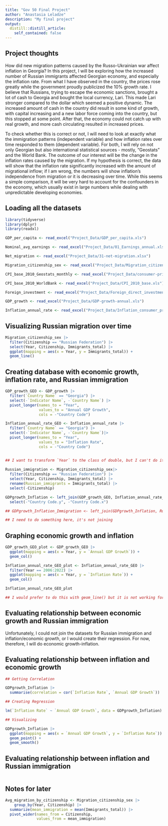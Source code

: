 ```yaml
---
title: "Gov 50 Final Project"
author: "Anastasia Leladze"
description: "My final project"
output:
  distill::distill_article:
    self_contained: false
---
```




## Project thoughts

How did new migration patterns caused by the Russo-Ukrainian war affect inflation in Georgia? In this project, I will be exploring how the increased number of Russian immigrants affected Georgian economy, and especially the inflation rate. From what I have observed in the country, the prices rose greatly while the government proudly publicized the 10% growth rate. I believe that Russians, trying to escape the economic sanctions, brought a lot of cash to Georgia and bought the local currency, Lari. This made Lari stronger compared to the dollar which seemed a positive dynamic. The increased amount of cash in the country did result in some kind of growth, with capital increasing and a new labor force coming into the country, but this stopped at some point. After that, the economy could not catch up with real growth, and more cash circulating resulted in increased prices. 

To check whether this is correct or not, I will need to look at exactly what the immigration patterns (independent variable) and how inflation rates over time responded to them (dependent variable). For both, I will rely on not only Georgian but also international statistical sources - mostly, "Geostats" and the World Bank. The outcome of our interest will be the change in the inflation rates caused by the migration. If my hypothesis is correct, the data will show that the inflation rate significantly increased with the amount of migrational inflow; if I am wrong, the numbers will show inflation's independence from migration or it is decreasing over time. While this seems a simple comparison, it will be very hard to account for the confounders in the economy, which usually exist in large numbers while dealing with unpredictable developing economies.

## Loading all the datasets

```r
library(tidyverse)
library(dplyr)
library(readxl)

GDP_per_capita <- read_excel("Project_Data/GDP_per_capita.xls")

Nominal_avg_earnings <- read_excel("Project_Data/01_Earnings_annual.xls")

Net_migration <- read_excel("Project_Data/31-net-migration.xlsx")

Migration_citizenship_sex <- read_excel("Project_Data/Migration_citizenship_sex.xlsx")

CPI_base_2010_Geostats_monthly <- read_excel("Project_Data/consumer-price-index-2010=100.xlsx")

CPI_base_2010_WorldBank <- read_excel("Project_Data/CPI_2010_base.xls")

Foreign_investment <- read_excel("Project_Data/Foreign_direct_investment.xls")

GDP_growth <- read_excel("Project_Data/GDP-growth-annual.xls")

Inflation_annual_rate <- read_excel("Project_Data/Inflation_consumer_prices.xls")
```
## Visualizing Russian migration over time

```r

Migration_citizenship_sex |>
  filter(Citizenship == "Russian Federation") |>
  select(Year, Citizenship, Immigrants_total) |>
  ggplot(mapping = aes(x = Year, y = Immigrants_total)) +
  geom_line()

```
## Creating database with economic growth, inflation rate, and Russian immigration

```r

GDP_growth_GEO <- GDP_growth |>
  filter(`Country Name` == "Georgia") |>
  select(-`Indicator Name`, -`Country Name`) |>
  pivot_longer(names_to = "Year",
               values_to = "Annual GDP Growth",
               cols = -"Country Code")

Inflation_annual_rate_GEO <- Inflation_annual_rate |>
  filter(`Country Name` == "Georgia") |>
  select(-`Indicator Name`, -`Country Name`)|>
  pivot_longer(names_to = "Year",
               values_to = "Inflation Rate",
               cols = -"Country Code")


## I want to transform `Year` to the class of double, but I can't do it.
  
Russian_immigration <- Migration_citizenship_sex|>
  filter(Citizenship == "Russian Federation") |>
  select(Year, Citizenship, Immigrants_total) |>
  rename(Russian_immigrants = Immigrants_total) |>
  select(-Citizenship)

GDPgrowth_Inflation <- left_join(GDP_growth_GEO, Inflation_annual_rate_GEO,  by = "Year") |>
  select(-"Country Code.y", -"Country Code.x")

## GDPgrowth_Inflation_Immigration <- left_join(GDPgrowth_Inflation, Russian_immigration, by = "Year", copy = TRUE)

## I need to do something here, it's not joining

```


## Graphing economic growth and inflation

```r
GDP_growth_GEO_plot <- GDP_growth_GEO |>
  ggplot(mapping = aes(x = Year, y = `Annual GDP Growth`)) +
  geom_col()

Inflation_annual_rate_GEO_plot <- Inflation_annual_rate_GEO |>
  filter(Year == 2006:2022) |>
  ggplot(mapping = aes(x = Year, y = `Inflation Rate`)) +
  geom_col()

Inflation_annual_rate_GEO_plot

## I would prefer to do this with geom_line() but it is not working for some reason
```
## Evaluating relationship between economic growth and Russian immigration

Unfortunately, I could not join the datasets for Russian immigration and inflation/economic growth, or I would create their regression. For now, therefore, I will do economic growth-inflation.

## Evaluating relationship between inflation and economic growth

```r
## Getting Correlation

GDPgrowth_Inflation |>
  summarise(correlation = cor(`Inflation Rate`, `Annual GDP Growth`))

## Creating Regression

lm(`Inflation Rate` ~ `Annual GDP Growth`, data = GDPgrowth_Inflation)

## Visualizing

GDPgrowth_Inflation |>
  ggplot(mapping = aes(x = `Annual GDP Growth`, y = `Inflation Rate`)) +
  geom_point() +
  geom_smooth()
```





## Evaluating relationship between inflation and Russian immigration

```r

```







## Notes for later

```r
Avg_migration_by_citizenship <- Migration_citizenship_sex |>
    group_by(Year, Citizenship) |>
  summarize(mean_immigration = mean(Immigrants_total)) |>
  pivot_wider(names_from = Citizenship,
              values_from = mean_immigration)
```







